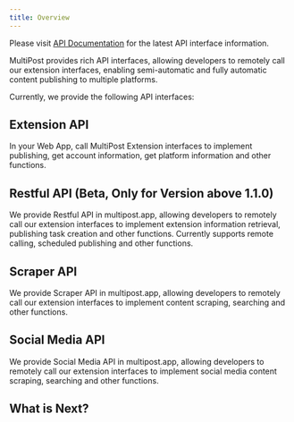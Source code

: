 ```yaml
---
title: Overview
---
```


<Callout title="API Documentation">
  Please visit <a href="https://api-docs.multipost.app/" target="_blank">API Documentation</a> for the latest API interface information.
</Callout>

MultiPost provides rich API interfaces, allowing developers to remotely call our extension interfaces, enabling semi-automatic and fully automatic content publishing to multiple platforms.

Currently, we provide the following API interfaces:

## Extension API

In your Web App, call MultiPost Extension interfaces to implement publishing, get account information, get platform information and other functions.

## Restful API (Beta, Only for Version above 1.1.0)

We provide Restful API in multipost.app, allowing developers to remotely call our extension interfaces to implement extension information retrieval, publishing task creation and other functions. Currently supports remote calling, scheduled publishing and other functions.

## Scraper API

We provide Scraper API in multipost.app, allowing developers to remotely call our extension interfaces to implement content scraping, searching and other functions.

## Social Media API

We provide Social Media API in multipost.app, allowing developers to remotely call our extension interfaces to implement social media content scraping, searching and other functions.

## What is Next?

<Cards>
  <Card title="Learn more about Extension API" href="https://api-docs.multipost.app/" />
  <Card title="Learn more about Restful API" href="https://api-docs.multipost.app/" />
  <Card title="MultiPost" href="https://multipost.app" />
  <Card title="User Guide" href="/docs/user-guide" />
</Cards> 